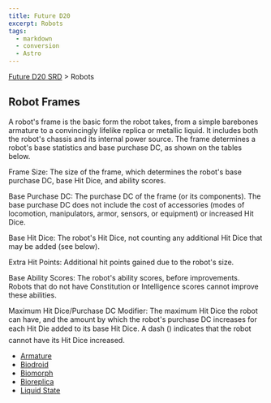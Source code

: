 ```yaml
---
title: Future D20
excerpt: Robots
tags:
  - markdown
  - conversion
  - Astro
---
```






[Future D20 SRD]( / ) > Robots




## Robot Frames


A robot's frame is the basic form the robot takes, from a simple barebones armature to a convincingly lifelike replica or metallic liquid. It includes both the robot's chassis and its internal power source. The frame determines a robot's base statistics and base purchase DC, as shown on the tables below.


Frame Size: The size of the frame, which determines the robot's base purchase DC, base Hit Dice, and ability scores.


Base Purchase DC: The purchase DC of the frame (or its components). The base purchase DC does not include the cost of accessories (modes of locomotion, manipulators, armor, sensors, or equipment) or increased Hit Dice.


Base Hit Dice: The robot's Hit Dice, not counting any additional Hit Dice that may be added (see below).


Extra Hit Points: Additional hit points gained due to the robot's size.


Base Ability Scores: The robot's ability scores, before improvements. Robots that do not have Constitution or Intelligence scores cannot improve these abilities.


Maximum Hit Dice/Purchase DC Modifier: The maximum Hit Dice the robot can have, and the amount by which the robot's purchase DC increases for each Hit Die added to its base Hit Dice. A dash () indicates that the robot cannot have its Hit Dice increased.


- [Armature](future-d20-srd-robots-robot-frames-armature)
- [Biodroid](future-d20-srd-robots-robot-frames-biodroid)
- [Biomorph](future-d20-srd-robots-robot-frames-biomorph)
- [Bioreplica](future-d20-srd-robots-robot-frames-bioreplica)
- [Liquid State](future-d20-srd-robots-robot-frames-liquid-state)



